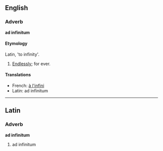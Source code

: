 ==English==
===Adverb===
'''ad infinitum'''

====Etymology====
Latin, 'to infinity'.

#[[Endless]]ly; for ever.

====Translations====
*French: [[à l'infini]]
*Latin: ad infinitum

----
==Latin==
===Adverb===
'''ad infinitum'''

#ad infinitum